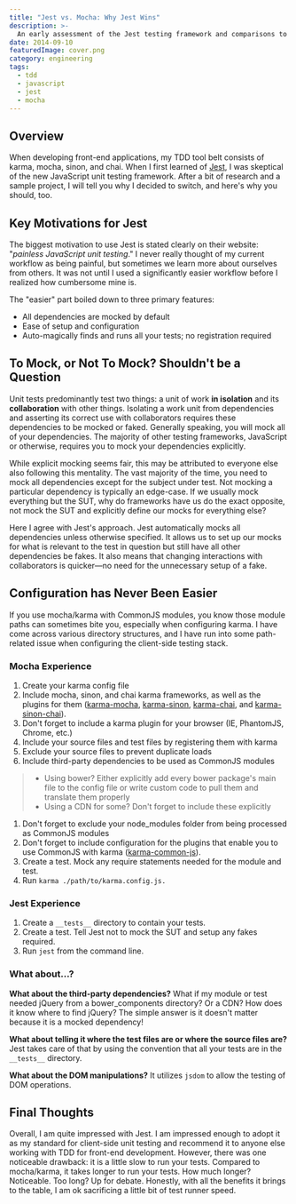 ```yaml
---
title: "Jest vs. Mocha: Why Jest Wins"
description: >-
  An early assessment of the Jest testing framework and comparisons to mocha/karma.
date: 2014-09-10
featuredImage: cover.png
category: engineering
tags:
  - tdd
  - javascript
  - jest
  - mocha
---
```


## Overview

When developing front-end applications, my TDD tool belt consists of karma, mocha, sinon, and chai. When I first learned of [Jest](http://facebook.github.io/jest), I was skeptical of the new JavaScript unit testing framework. After a bit of research and a sample project, I will tell you why I decided to switch, and here's why you should, too.

## Key Motivations for Jest

The biggest motivation to use Jest is stated clearly on their website: "_painless JavaScript unit testing_." I never really thought of my current workflow as being painful, but sometimes we learn more about ourselves from others. It was not until I used a significantly easier workflow before I realized how cumbersome mine is.

The "easier" part boiled down to three primary features:

- All dependencies are mocked by default
- Ease of setup and configuration
- Auto-magically finds and runs all your tests; no registration required

## To Mock, or Not To Mock? Shouldn't be a Question

Unit tests predominantly test two things: a unit of work **in isolation** and its **collaboration** with other things. Isolating a work unit from dependencies and asserting its correct use with collaborators requires these dependencies to be mocked or faked. Generally speaking, you will mock all of your dependencies. The majority of other testing frameworks, JavaScript or otherwise, requires you to mock your dependencies explicitly.

While explicit mocking seems fair, this may be attributed to everyone else also following this mentality. The vast majority of the time, you need to mock all dependencies except for the subject under test. Not mocking a particular dependency is typically an edge-case. If we usually mock everything but the SUT, why do frameworks have us do the exact opposite, not mock the SUT and explicitly define our mocks for everything else?

Here I agree with Jest's approach. Jest automatically mocks all dependencies unless otherwise specified. It allows us to set up our mocks for what is relevant to the test in question but still have all other dependencies be fakes. It also means that changing interactions with collaborators is quicker—no need for the unnecessary setup of a fake.

## Configuration has Never Been Easier

If you use mocha/karma with CommonJS modules, you know those module paths can sometimes bite you, especially when configuring karma. I have come across various directory structures, and I have run into some path-related issue when configuring the client-side testing stack.

### Mocha Experience

1. Create your karma config file
1. Include mocha, sinon, and chai karma frameworks, as well as the plugins for them ([karma-mocha](https://www.npmjs.org/package/karma-mocha), [karma-sinon](https://www.npmjs.org/package/karma-sinon), [karma-chai](https://www.npmjs.org/package/karma-chai), and [karma-sinon-chai](https://www.npmjs.org/package/karma-sinon-chai)).
1. Don't forget to include a karma plugin for your browser (IE, PhantomJS, Chrome, etc.)
1. Include your source files and test files by registering them with karma
1. Exclude your source files to prevent duplicate loads
1. Include third-party dependencies to be used as CommonJS modules

> - Using bower? Either explicitly add every bower package's main file to the config file or write custom code to pull them and translate them properly
> - Using a CDN for some? Don't forget to include these explicitly

1. Don't forget to exclude your node_modules folder from being processed as CommonJS modules
1. Don't forget to include configuration for the plugins that enable you to use CommonJS with karma ([karma-common-js](https://www.npmjs.org/package/karma-commonjs)).
1. Create a test. Mock any require statements needed for the module and test.
1. Run `karma ./path/to/karma.config.js.`

### Jest Experience

1. Create a `__tests__` directory to contain your tests.
1. Create a test. Tell Jest not to mock the SUT and setup any fakes required.
1. Run `jest` from the command line.

### What about...?

**What about the third-party dependencies?** What if my module or test needed jQuery from a bower_components directory? Or a CDN? How does it know where to find jQuery? The simple answer is it doesn't matter because it is a mocked dependency!

**What about telling it where the test files are or where the source files are?** Jest takes care of that by using the convention that all your tests are in the `__tests__` directory.

**What about the DOM manipulations?** It utilizes `jsdom` to allow the testing of DOM operations.

## Final Thoughts

Overall, I am quite impressed with Jest. I am impressed enough to adopt it as my standard for client-side unit testing and recommend it to anyone else working with TDD for front-end development. However, there was one noticeable drawback: it is a little slow to run your tests. Compared to mocha/karma, it takes longer to run your tests. How much longer? Noticeable. Too long? Up for debate. Honestly, with all the benefits it brings to the table, I am ok sacrificing a little bit of test runner speed.

